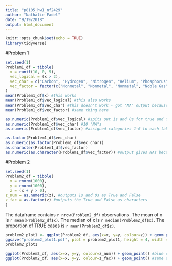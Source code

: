 ```yaml
---
title: "p8105_hw1_nf2429"
author: "Nathalie Fadel"
date: "9/19/2018"
output: html_document
---
```


```r
knitr::opts_chunk$set(echo = TRUE)
library(tidyverse)
```

#Problem 1
```r
set.seed(1)
Problem1_df = tibble(
  x = runif(10, 0, 5),
  vec_logical = (x > 2),
  vec_char = c("Carbon", "Hydrogen", "Nitrogen", "Helium", "Phosphorus", "Iodine", "Cesium", "Aluminum", "Oxygen", "Radium"),
  vec_factor = factor(c("Nonmetal", "Nonmetal", "Nonmetal", "Noble Gas", "Nonmetal", "Halogen", "Alkali Metal", "Post-transition metal", "Nonmetal", "Alkaline Earth Metal"))
) 
mean(Problem1_df$x) #this works
mean(Problem1_df$vec_logical) #this also works
mean(Problem1_df$vec_char) #this doesn't work - got 'NA' output because it's a character variable, not a numeric one
mean(Problem1_df$vec_factor) #same thing here

as.numeric(Problem1_df$vec_logical) #spits out 1s and 0s for true and false
as.numeric(Problem1_df$vec_char) #10 "NA"s
as.numeric(Problem1_df$vec_factor) #assigned categories 1-6 to each label in alphabetical order

as.factor(Problem1_df$vec_char)
as.numeric(as.factor(Problem1_df$vec_char))
as.character(Problem1_df$vec_factor)
as.numeric(as.character(Problem1_df$vec_factor)) #output gives NAs because it's a character vector
```

#Problem 2
```r
set.seed(1)
Problem2_df = tibble(
  x = rnorm(1000),
  y = rnorm(1000),
  z = (x + y > 0),
z_num = as.numeric(z), #outputs 1s and 0s as True and False
z_fac = as.factor(z) #outputs the True and False as characters
)
```

The dataframe contains `r nrow(Problem2_df)` observations. The mean of x is `r mean(Problem2_df$x)`. The median of x is `r median(Problem2_df$x)`. The proportion of TRUE cases is `r mean(Problem2_df$z)`. 

```r
problem2_plot1 <- ggplot(Problem2_df, aes(x=x, y=y, colour=z)) + geom_point() #pink and teal dots
ggsave("problem2_plot1.pdf", plot = problem2_plot1, height = 4, width = 6) 
problem2_plot1

ggplot(Problem2_df, aes(x=x, y=y, colour=z_num)) + geom_point() #blue color scale
ggplot(Problem2_df, aes(x=x, y=y, colour=z_fac)) + geom_point() #same as first plot
```


